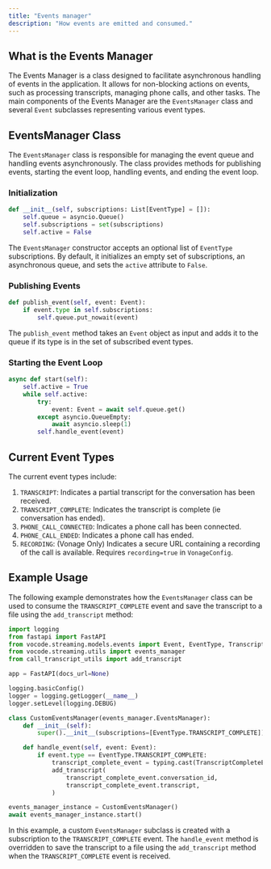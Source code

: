 ```yaml
---
title: "Events manager"
description: "How events are emitted and consumed."
---
```


## What is the Events Manager

The Events Manager is a class designed to facilitate asynchronous handling of events in the application. It allows for non-blocking actions on events, such as processing transcripts, managing phone calls, and other tasks. The main components of the Events Manager are the `EventsManager` class and several `Event` subclasses representing various event types.

## EventsManager Class

The `EventsManager` class is responsible for managing the event queue and handling events asynchronously. The class provides methods for publishing events, starting the event loop, handling events, and ending the event loop.

### Initialization

```python
def __init__(self, subscriptions: List[EventType] = []):
    self.queue = asyncio.Queue()
    self.subscriptions = set(subscriptions)
    self.active = False
```

The `EventsManager` constructor accepts an optional list of `EventType` subscriptions. By default, it initializes an empty set of subscriptions, an asynchronous queue, and sets the `active` attribute to `False`.

### Publishing Events

```python
def publish_event(self, event: Event):
    if event.type in self.subscriptions:
        self.queue.put_nowait(event)
```

The `publish_event` method takes an `Event` object as input and adds it to the queue if its type is in the set of subscribed event types.

### Starting the Event Loop

```python
async def start(self):
    self.active = True
    while self.active:
        try:
            event: Event = await self.queue.get()
        except asyncio.QueueEmpty:
            await asyncio.sleep(1)
        self.handle_event(event)
```

## Current Event Types

The current event types include:

1. `TRANSCRIPT`: Indicates a partial transcript for the conversation has been received.
2. `TRANSCRIPT_COMPLETE`: Indicates the transcript is complete (ie conversation has ended).
3. `PHONE_CALL_CONNECTED`: Indicates a phone call has been connected.
4. `PHONE_CALL_ENDED`: Indicates a phone call has ended.
5. `RECORDING`: (Vonage Only) Indicates a secure URL containing a recording of the call is available. Requires `recording=true` in `VonageConfig`.

## Example Usage

The following example demonstrates how the `EventsManager` class can be used to consume the `TRANSCRIPT_COMPLETE` event and save the transcript to a file using the `add_transcript` method:

```python
import logging
from fastapi import FastAPI
from vocode.streaming.models.events import Event, EventType, TranscriptCompleteEvent
from vocode.streaming.utils import events_manager
from call_transcript_utils import add_transcript

app = FastAPI(docs_url=None)

logging.basicConfig()
logger = logging.getLogger(__name__)
logger.setLevel(logging.DEBUG)

class CustomEventsManager(events_manager.EventsManager):
    def __init__(self):
        super().__init__(subscriptions=[EventType.TRANSCRIPT_COMPLETE])

    def handle_event(self, event: Event):
        if event.type == EventType.TRANSCRIPT_COMPLETE:
            transcript_complete_event = typing.cast(TranscriptCompleteEvent, event)
            add_transcript(
                transcript_complete_event.conversation_id,
                transcript_complete_event.transcript,
            )

events_manager_instance = CustomEventsManager()
await events_manager_instance.start()
```

In this example, a custom `EventsManager` subclass is created with a subscription to the `TRANSCRIPT_COMPLETE` event. The `handle_event` method is overridden to save the transcript to a file using the `add_transcript` method when the `TRANSCRIPT_COMPLETE` event is received.
